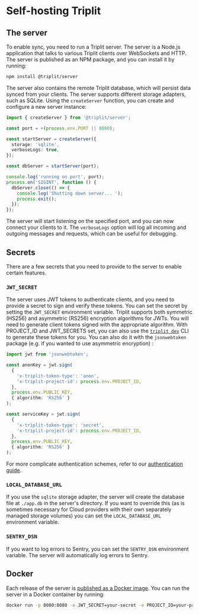# Self-hosting Triplit

## The server

To enable sync, you need to run a Triplit server. The server is a Node.js application that talks to various Triplit clients over WebSockets and HTTP. The server is published as an NPM package, and you can install it by running:

```bash copy
npm install @triplit/server
```

The server also contains the remote Triplit database, which will persist data synced from your clients. The server supports different storage adapters, such as SQLite. Using the `createServer` function, you can create and configure a new server instance:

```typescript copy
import { createServer } from '@triplit/server';

const port = +(process.env.PORT || 8080);

const startServer = createServer({
  storage: 'sqlite',
  verboseLogs: true,
});

const dbServer = startServer(port);

console.log('running on port', port);
process.on('SIGINT', function () {
  dbServer.close(() => {
    console.log('Shutting down server... ');
    process.exit();
  });
});
```

The server will start listening on the specified port, and you can now connect your clients to it. The `verboseLogs` option will log all incoming and outgoing messages and requests, which can be useful for debugging.

## Secrets

There are a few secrets that you need to provide to the server to enable certain features.

### `JWT_SECRET`

The server uses JWT tokens to authenticate clients, and you need to provide a secret to sign and verify these tokens. You can set the secret by setting the `JWT_SECRET` environment variable. Triplit supports both symmetric (HS256) and asymmetric (RS256) encryption algorithms for JWTs. You will need to generate client tokens signed with the appropriate algorithm. With PROJECT_ID and JWT_SECRETS set, you can also use the [`triplit dev`](/cli/dev) CLI to generate these tokens for you. You can also do it with the `jsonwebtoken` package (e.g. if you wanted to use asymmetric encryption) :

```typescript copy
import jwt from 'jsonwebtoken';

const anonKey = jwt.sign(
  {
    'x-triplit-token-type': 'anon',
    'x-triplit-project-id': process.env.PROJECT_ID,
  },
  process.env.PUBLIC_KEY,
  { algorithm: 'RS256' }
);

const serviceKey = jwt.sign(
  {
    'x-triplit-token-type': 'secret',
    'x-triplit-project-id': process.env.PROJECT_ID,
  },
  process.env.PUBLIC_KEY,
  { algorithm: 'RS256' }
);
```

For more complicate authentication schemes, refer to our [authentication guide](/auth).

### `LOCAL_DATABASE_URL`

If you use the `sqlite` storage adapter, the server will create the database file at `./app.db` in the server's directory. If you want to override this (as is sometimes necessary for Cloud providers with their own separately managed storage volumes) you can set the `LOCAL_DATABASE_URL` environment variable.

### `SENTRY_DSN`

If you want to log errors to Sentry, you can set the `SENTRY_DSN` environment variable. The server will automatically log errors to Sentry.

## Docker

Each release of the server is [published as a Docker image](https://hub.docker.com/r/aspencloud/triplit-server/tags). You can run the server in a Docker container by running:

```bash copy
docker run -p 8080:8080 -e JWT_SECRET=your-secret -e PROJECT_ID=your-project-id aspencloud/triplit-server
```
